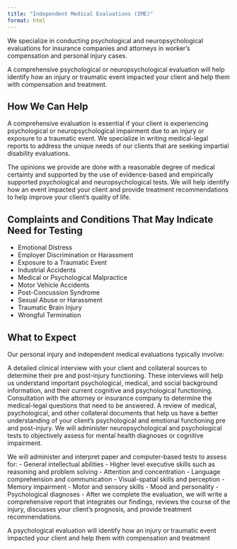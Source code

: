 ```yaml
---
title: "Independent Medical Evaluations (IME)"
format: html
---
```


We specialize in conducting psychological and neuropsychological evaluations for insurance companies and attorneys in worker’s compensation and personal injury cases.

A comprehensive psychological or neuropsychological evaluation will help identify how an injury or traumatic event impacted your client and help them with compensation and treatment.

## How We Can Help
A comprehensive evaluation is essential if your client is experiencing psychological or neuropsychological impairment due to an injury or exposure to a traumatic event. We specialize in writing medical-legal reports to address the unique needs of our clients that are seeking impartial disability evaluations.

The opinions we provide are done with a reasonable degree of medical certainty and supported by the use of evidence-based and empirically supported psychological and neuropsychological tests. We will help identify how an event impacted your client and provide treatment recommendations to help improve your client’s quality of life.

## Complaints and Conditions That May Indicate Need for Testing
- Emotional Distress
- Employer Discrimination or Harassment
- Exposure to a Traumatic Event
- Industrial Accidents
- Medical or Psychological Malpractice
- Motor Vehicle Accidents
- Post-Concussion Syndrome
- Sexual Abuse or Harassment
- Traumatic Brain Injury
- Wrongful Termination

## What to Expect
Our personal injury and independent medical evaluations typically involve:

A detailed clinical interview with your client and collateral sources to determine their pre and post-injury functioning. These interviews will help us understand important psychological, medical, and social background information, and their current cognitive and psychological functioning.
Consultation with the attorney or insurance company to determine the medical-legal questions that need to be answered.
A review of medical, psychological, and other collateral documents that help us have a better understanding of your client’s psychological and emotional functioning pre and post-injury.
We will administer neuropsychological and psychological tests to objectively assess for mental health diagnoses or cognitive impairment.

We will administer and interpret paper and computer-based tests to assess for:
- General intellectual abilities
- Higher level executive skills such as reasoning and problem solving
- Attention and concentration
- Language comprehension and communication
- Visual-spatial skills and perception
- Memory impairment
- Motor and sensory skills
- Mood and personality
- Psychological diagnoses
- 
After we complete the evaluation, we will write a comprehensive report that integrates our findings, reviews the course of the injury, discusses your client’s prognosis, and provide treatment recommendations.

A psychological evaluation will identify how an injury or traumatic event impacted your client and help them with compensation and treatment
